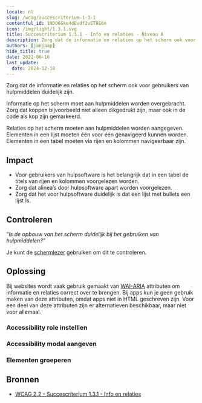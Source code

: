 ```yaml
---
locale: nl
slug: /wcag/succescriterium-1-3-1
contentful_id: 1NDO6Gke4dEvdf2vET8E6n
icon: /img/light/1.3.1.svg
title: Succescriterium 1.3.1 - Info en relaties - Niveau A
description: Zorg dat de informatie en relaties op het scherm ook voor gebruikers van hulpmiddelen duidelijk zijn.
authors: [janjaap]
hide_title: true
date: 2022-06-16
last_update:
  date: 2024-12-18
---
```


<Hero
  title="Info en relaties"
  image="/img/light/1.3.1.svg"
  alt="WCAG 1.3.1 icon"
  prefix="Succescriterium 1.3.1"
  suffix="Niveau A"
/>

Zorg dat de informatie en relaties op het scherm ook voor gebruikers van hulpmiddelen duidelijk zijn.

Informatie op het scherm moet aan hulpmiddelen worden overgebracht. Zorg dat koppen bijvoorbeeld niet alleen dikgedrukt zijn, maar ook in de code als kop zijn gemarkeerd.

Relaties op het scherm moeten aan hulpmiddelen worden aangegeven. Elementen in een lijst moeten één voor één genavigeerd kunnen worden. Elementen in een tabel moeten via rijen en kolommen navigeerbaar zijn.

## Impact

- Voor gebruikers van hulpsoftware is het belangrijk dat in een tabel de titels van rijen en kolommen voorgelezen worden.
- Zorg dat alinea’s door hulpsoftware apart worden voorgelezen.
- Zorg dat het voor hulpsoftware duidelijk is dat een lijst met bullets een lijst is.

## Controleren

“*Is de opbouw van het scherm duidelijk bij het gebruiken van hulpmiddelen?”*

Je kunt de [schermlezer](/nl/stats/schermlezer) gebruiken om dit te controleren.

## Oplossing

Bij websites wordt vaak gebruik gemaakt van [WAI-ARIA](https://www.w3.org/WAI/standards-guidelines/aria/) attributen om informatie en relaties correct over te brengen. Bij apps kun je geen gebruik maken van deze attributen, omdat apps niet in HTML geschreven zijn. Voor een deel van deze  attributen zijn er alternatieven beschikbaar, maar niet voor allemaal.

### Accessibility role instelllen

<CodeSample id="accessibility-role" locale="nl"/>

### Accessibility modal aangeven

<CodeSample id="accessibility-modal" locale="nl"/>

### Elementen groeperen

<CodeSample id="accessibility-group" locale="nl"/>

## Bronnen

- [WCAG 2.2 - Succescriterium 1.3.1 - Info en relaties](https://www.w3.org/Translations/WCAG22-nl/#info-en-relaties)
